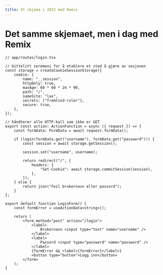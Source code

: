 ```yaml
---
title: Et skjema i 2022 med Remix
---
```


# Det samme skjemaet, men i dag med Remix

```tsx
// app/routes/login.tsx

// bittelitt seremoni for å etablere et sted å gjøre av sesjonen
const storage = createCookieSessionStorage({
    cookie: {
        name: "__session",
        httpOnly: true,
        maxAge: 60 * 60 * 24 * 90,
        path: "/",
        sameSite: "lax",
        secrets: ["fremtind-ruler"],
        secure: true,
    },
});

// håndterer alle HTTP-kall som ikke er GET
export const action: ActionFunction = async ({ request }) => {
    const formData: FormData = await request.formData();

    if (login(formData.get("username"), formData.get("password"))) {
        const session = await storage.getSession();

        session.set("username", username);

        return redirect("/", {
            headers: {
                "Set-Cookie": await storage.commitSession(session),
            },
        });
    } else {
        return json("Feil brukernavn eller passord");
    }
};

export default function LoginForm() {
    const formError = useActionData<string>();

    return (
        <form method="post" action="/login">
            <label>
                Brukernavn <input type="text" name="username" />
            </label>
            <label>
                Passord <input type="password" name="password" />
            </label>
            {formError && <label>{formError}</label>}
            <button type="button">Logg inn</button>
        </form>
    );
}
```
